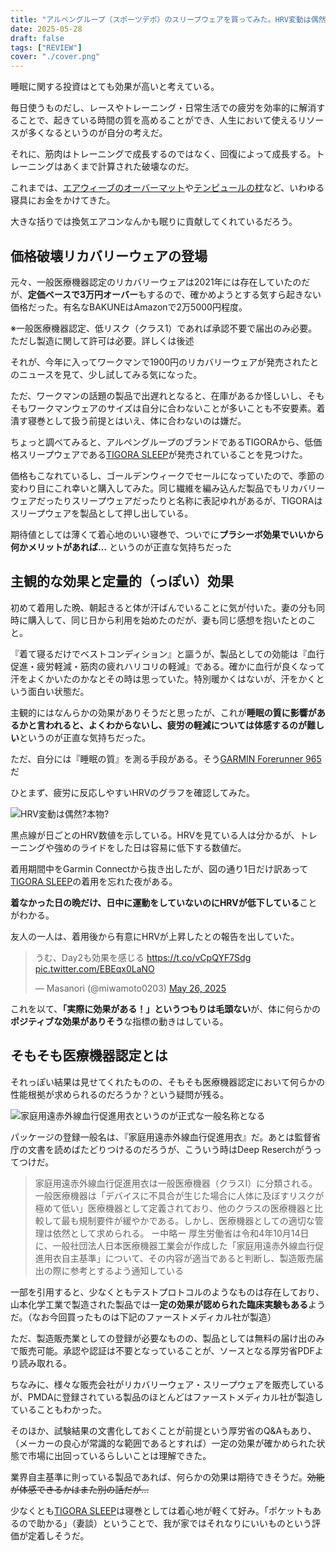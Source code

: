 ```yaml
---
title: "アルペングループ（スポーツデポ）のスリープウェアを買ってみた。HRV変動は偶然か本物か"
date: 2025-05-28
draft: false
tags: ["REVIEW"]
cover: "./cover.png"
---
```


睡眠に関する投資はとても効果が高いと考えている。

毎日使うものだし、レースやトレーニング・日常生活での疲労を効率的に解消することで、起きている時間の質を高めることができ、人生において使えるリソースが多くなるというのが自分の考えだ。

それに、筋肉はトレーニングで成長するのではなく、回復によって成長する。トレーニングはあくまで計算された破壊なのだ。

これまでは、[エアウィーブのオーバーマット](https://amzn.to/4dwdDkK)や[テンピュールの枕](https://amzn.to/3SoAiWD)など、いわゆる寝具にお金をかけてきた。

<Amzn asin="B08YN6814Y" />

大きな括りでは換気エアコンなんかも眠りに貢献してくれているだろう。

## 価格破壊リカバリーウェアの登場

元々、一般医療機器認定のリカバリーウェアは2021年には存在していたのだが、**定価ベースで3万円オーバー**もするので、確かめようとする気すら起きない価格だった。有名なBAKUNEはAmazonで2万5000円程度。

<Amzn asin="B0DZWTGKCG" />

※一般医療機器認定、低リスク（クラス1）であれば承認不要で届出のみ必要。ただし製造に関して許可は必要。詳しくは後述

それが、今年に入ってワークマンで1900円のリカバリーウェアが発売されたとのニュースを見て、少し試してみる気になった。

ただ、ワークマンの話題の製品で出遅れとなると、在庫があるか怪しいし、そもそもワークマンウェアのサイズは自分に合わないことが多いことも不安要素。着潰す寝巻として扱う前提とはいえ、体に合わないのは嫌だ。

ちょっと調べてみると、アルペングループのブランドであるTIGORAから、低価格スリープウェアである[TIGORA SLEEP](https://store.shopping.yahoo.co.jp/alpen-group/9071070804.html)が発売されていることを見つけた。

<LinkCard url="https://store.shopping.yahoo.co.jp/alpen-group/9071070804.html" linkUrl="https://ck.jp.ap.valuecommerce.com/servlet/referral?sid=3171302&pid=887657037&vc_url=https%3A%2F%2Fstore.shopping.yahoo.co.jp%2Falpen-group%2F9071070804.html" />

価格もこなれているし、ゴールデンウィークでセールになっていたので、季節の変わり目にこれ幸いと購入してみた。同じ繊維を編み込んだ製品でもリカバリーウェアだったりスリープウェアだったりと名称に表記ゆれがあるが、TIGORAはスリープウェアを製品として押し出している。

期待値としては薄くて着心地のいい寝巻で、ついでに**プラシーボ効果でいいから何かメリットがあれば…** というのが正直な気持ちだった

## 主観的な効果と定量的（っぽい）効果

初めて着用した晩、朝起きると体が汗ばんでいることに気が付いた。妻の分も同時に購入して、同じ日から利用を始めたのだが、妻も同じ感想を抱いたとのこと。

『着て寝るだけでベストコンディション』と謳うが、製品としての効能は『血行促進・疲労軽減・筋肉の疲れハリコリの軽減』である。確かに血行が良くなって汗をよくかいたのかなとその時は思っていた。特別暖かくはないが、汗をかくという面白い状態だ。

主観的にはなんらかの効果がありそうだと思ったが、これが**睡眠の質に影響があるかと言われると、よくわからないし、疲労の軽減については体感するのが難しい**というのが正直な気持ちだった。

ただ、自分には『睡眠の質』を測る手段がある。そう[GARMIN Forerunner 965](https://amzn.to/43zKGQE)だ

<Amzn asin="B0BWF4MQ8X" />

ひとまず、疲労に反応しやすいHRVのグラフを確認してみた。

![HRV変動は偶然?本物?](./image.png)

黒点線が日ごとのHRV数値を示している。HRVを見ている人は分かるが、トレーニングや強めのライドをした日は容易に低下する数値だ。

着用期間中をGarmin Connectから抜き出したが、図の通り1日だけ訳あって[TIGORA SLEEP](https://store.shopping.yahoo.co.jp/alpen-group/9071070804.html)の着用を忘れた夜がある。

**着なかった日の晩だけ、日中に運動をしていないのにHRVが低下している**ことがわかる。

友人の一人は、着用後から有意にHRVが上昇したとの報告を出していた。

<blockquote class="twitter-tweet"><p lang="ja" dir="ltr">うむ、Day2も効果を感じる <a href="https://t.co/vCpQYF7Sdg">https://t.co/vCpQYF7Sdg</a> <a href="https://t.co/EBEqx0LaNO">pic.twitter.com/EBEqx0LaNO</a></p>&mdash; Masanori (@miwamoto0203) <a href="https://twitter.com/miwamoto0203/status/1927133321135374715?ref_src=twsrc%5Etfw">May 26, 2025</a></blockquote>

これを以て、**「実際に効果がある！」というつもりは毛頭ない**が、体に何らかの**ポジティブな効果がありそう**な指標の動きはしている。

## そもそも医療機器認定とは

それっぽい結果は見せてくれたものの、そもそも医療機器認定において何らかの性能根拠が求められるのだろうか？という疑問が残る。

![家庭用遠赤外線血行促進用衣というのが正式な一般名称となる](./package.jpg)

パッケージの登録一般名は、『家庭用遠赤外線血行促進用衣』だ。あとは監督省庁の文書を読めばたどりつけるのだろうが、こういう時はDeep Reserchがうってつけだ。

<LinkCard url="https://www.perplexity.ai/search/jia-ting-yong-yuan-chi-wai-xia-n9gy6rLBSFewcPo5DjOITw" />

<LinkCard url="https://chatgpt.com/share/6836f1d5-a2d4-8010-b27a-1ba5cbcfdc88" />

> 家庭用遠赤外線血行促進用衣は一般医療機器（クラスⅠ）に分類される。一般医療機器は「デバイスに不具合が生じた場合に人体に及ぼすリスクが極めて低い」医療機器として定義されており、他のクラスの医療機器と比較して最も規制要件が緩やかである。しかし、医療機器としての適切な管理は依然として求められる。
> ー中略ー
> 厚生労働省は令和4年10月14日に、一般社団法人日本医療機器工業会が作成した「家庭用遠赤外線血行促進用衣自主基準」について、その内容が適当であると判断し、製造販売届出の際に参考とするよう通知している

一部を引用すると、少なくともテストプロトコルのようなものは存在しており、山本化学工業で製造された製品では一**定の効果が認められた臨床実験もある**ようだ。（なお今回買ったものは下記のファーストメディカル社が製造）

ただ、製造販売業としての登録が必要なものの、製品としては無料の届け出のみで販売可能。承認や認証は不要となっていることが、ソースとなる厚労省PDFより読み取れる。

ちなみに、様々な販売会社がリカバリーウェア・スリープウェアを販売しているが、PMDAに登録されている製品のほとんどはファーストメディカル社が製造していることもわかった。

<LinkCard url="https://yakuji-navi.com/medical-devices/4455" />

そのほか、試験結果の文書化しておくことが前提という厚労省のQ&Aもあり、（メーカーの良心が常識的な範囲であるとすれば）一定の効果が確かめられた状態で市場に出回っているらしいことは理解できた。

業界自主基準に則っている製品であれば、何らかの効果は期待できそうだ。~~効能が体感できるかはまた別の話だが…~~

少なくとも[TIGORA SLEEP](https://store.shopping.yahoo.co.jp/alpen-group/9071070804.html)は寝巻としては着心地が軽くて好み。「ポケットもあるので助かる」（妻談）ということで、我が家ではそれなりにいいものという評価が定着しそうだ。

<LinkCard url="https://store.shopping.yahoo.co.jp/alpen-group/9071070804.html" linkUrl="https://ck.jp.ap.valuecommerce.com/servlet/referral?sid=3171302&pid=887657037&vc_url=https%3A%2F%2Fstore.shopping.yahoo.co.jp%2Falpen-group%2F9071070804.html" />
